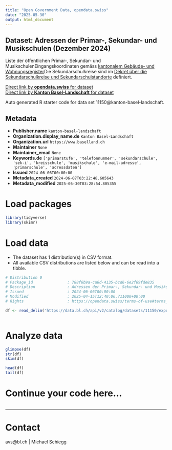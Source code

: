 ```yaml
---
title: "Open Government Data, opendata.swiss"
date: "2025-05-30"
output: html_document
---
```


## Dataset: Adressen der Primar-, Sekundar- und Musikschulen (Dezember 2024)

Liste der öffentlichen Primar-, Sekundar- und MusikschulenEingangskoordinaten gemäss [kantonalem Gebäude- und Wohnungsregister](https://data.bl.ch/explore/dataset/12180)Die Sekundarschulkreise sind im [Dekret über die Sekundarschulkreise und Sekundarschulstandorte](https://bl.clex.ch/app/de/texts_of_law/642.1) definiert.

[Direct link by **opendata.swiss** for dataset](https://opendata.swiss/de/dataset/adressen-der-primar-sekundar-und-musikschulen-juni-2024)<br>
[Direct link by **Kanton Basel-Landschaft** for dataset](https://data.bl.ch/explore/dataset/11150/)

Auto generated R starter code for data set 11150@kanton-basel-landschaft.

## Metadata

- **Publisher.name** `kanton-basel-landschaft`
- **Organization.display_name.de** `Kanton Basel-Landschaft`
- **Organization.url** `https://www.baselland.ch`
- **Maintainer** `None`
- **Maintainer_email** `None`
- **Keywords.de** `['primarstufe', 'telefonnummer', 'sekundarschule', 'sek-i', 'kreisschule', 'musikschule', 'e-mail-adresse', 'primarschule', 'adressdaten']`
- **Issued** `2024-06-06T00:00:00`
- **Metadata_created** `2024-06-07T03:22:48.605643`
- **Metadata_modified** `2025-05-30T03:28:54.805355`


# Load packages

```r

library(tidyverse)
library(skimr)

```

# Load data

-   The dataset has 1 distribution(s) in CSV format.
-   All available CSV distributions are listed below and can be read into a tibble.

```r

# Distribution 0
# Package_id               : 788f6b9a-ca6d-4135-bcd6-6e2f69fde835
# Description              : Adressen der Primar-, Sekundar- und Musikschulen (Dezember 2024) (csv)
# Issued                   : 2024-06-06T00:00:00
# Modified                 : 2025-04-15T12:40:06.711000+00:00
# Rights                   : https://opendata.swiss/terms-of-use#terms_by

df <- read_delim('https://data.bl.ch/api/v2/catalog/datasets/11150/exports/csv?use_labels=true')



```

# Analyze data

```r

glimpse(df)
str(df)
skim(df)

head(df)
tail(df)

```

# Continue your code here...

```r

```

------------------------------------------------------------------------

# Contact

avs@bl.ch  | Michael Schiegg

